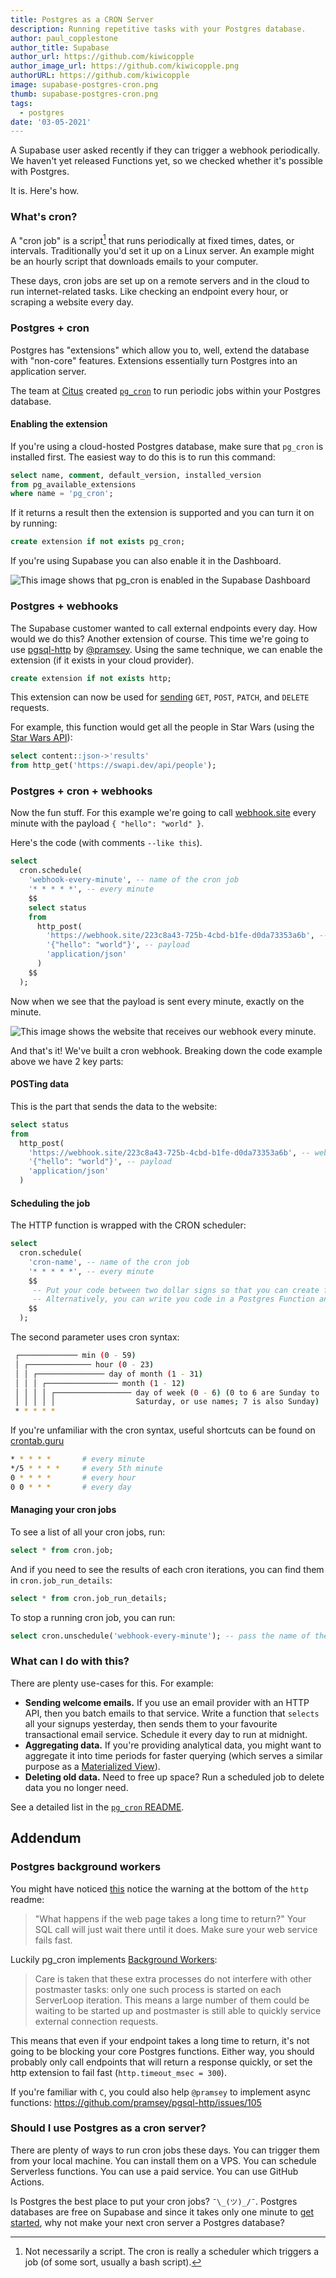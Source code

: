 ```yaml
---
title: Postgres as a CRON Server
description: Running repetitive tasks with your Postgres database.
author: paul_copplestone
author_title: Supabase
author_url: https://github.com/kiwicopple
author_image_url: https://github.com/kiwicopple.png
authorURL: https://github.com/kiwicopple
image: supabase-postgres-cron.png
thumb: supabase-postgres-cron.png
tags:
  - postgres
date: '03-05-2021'
---
```


A Supabase user asked recently if they can trigger a webhook periodically. We haven't yet released Functions yet, so we checked whether it's possible with Postgres.

It is. Here's how.

<!--truncate-->

### What's cron?

A "cron job" is a script[^1] that runs periodically at fixed times, dates, or intervals. Traditionally you'd set it up on a Linux server. An example might be an hourly script that downloads emails to your computer.

[^1]: Not necessarily a script. The cron is really a scheduler which triggers a job (of some sort, usually a bash script).

These days, cron jobs are set up on a remote servers and in the cloud to run internet-related tasks. Like checking an endpoint every hour, or scraping a website every day.

### Postgres + cron

Postgres has "extensions" which allow you to, well, extend the database with "non-core" features. Extensions essentially turn Postgres into an application server.

The team at [Citus](https://github.com/citusdata) created [`pg_cron`](https://github.com/citusdata/pg_cron) to run periodic jobs within your Postgres database.

#### Enabling the extension

If you're using a cloud-hosted Postgres database, make sure that `pg_cron` is installed first. The easiest way to do this is to run this command:

```sql
select name, comment, default_version, installed_version
from pg_available_extensions
where name = 'pg_cron';
```

If it returns a result then the extension is supported and you can turn it on by running:

```sql
create extension if not exists pg_cron;
```

If you're using Supabase you can also enable it in the Dashboard.

![This image shows that pg_cron is enabled in the Supabase Dashboard](/new/images/blog/supabase-extensions.png)

### Postgres + webhooks

The Supabase customer wanted to call external endpoints every day. How would we do this? Another extension of course. This time we're going to use [pgsql-http](https://github.com/pramsey/pgsql-http) by [@pramsey](https://github.com/pramsey). Using the same technique, we can enable the extension (if it exists in your cloud provider).

```sql
create extension if not exists http;
```

This extension can now be used for [sending](https://github.com/pramsey/pgsql-http#functions) `GET`, `POST`, `PATCH`, and `DELETE` requests.

For example, this function would get all the people in Star Wars (using the [Star Wars API](https://swapi.dev)):

```sql
select content::json->'results'
from http_get('https://swapi.dev/api/people');
```

### Postgres + cron + webhooks

Now the fun stuff. For this example we're going to call [webhook.site](https://webhook.site) every minute with the payload `{ "hello": "world" }`.

Here's the code (with comments `--like this`).

```sql
select
  cron.schedule(
    'webhook-every-minute', -- name of the cron job
    '* * * * *', -- every minute
    $$
    select status
    from
      http_post(
        'https://webhook.site/223c8a43-725b-4cbd-b1fe-d0da73353a6b', -- webhook URL, replace the ID(223c8..) with your own
        '{"hello": "world"}', -- payload
        'application/json'
      )
    $$
  );
```

Now when we see that the payload is sent every minute, exactly on the minute.

![This image shows the website that receives our webhook every minute.](/new/images/blog/website-hook.jpeg)

And that's it! We've built a cron webhook. Breaking down the code example above we have 2 key parts:

#### POSTing data

This is the part that sends the data to the website:

```sql
select status
from
  http_post(
    'https://webhook.site/223c8a43-725b-4cbd-b1fe-d0da73353a6b', -- webhook URL
    '{"hello": "world"}', -- payload
    'application/json'
  )
```

#### Scheduling the job

The HTTP function is wrapped with the CRON scheduler:

```sql
select
  cron.schedule(
    'cron-name', -- name of the cron job
    '* * * * *', -- every minute
    $$
     -- Put your code between two dollar signs so that you can create full statements.
     -- Alternatively, you can write you code in a Postgres Function and call it here.
    $$
  );
```

The second parameter uses cron syntax:

```sh
 ┌───────────── min (0 - 59)
 │ ┌────────────── hour (0 - 23)
 │ │ ┌─────────────── day of month (1 - 31)
 │ │ │ ┌──────────────── month (1 - 12)
 │ │ │ │ ┌───────────────── day of week (0 - 6) (0 to 6 are Sunday to
 │ │ │ │ │                  Saturday, or use names; 7 is also Sunday)
 * * * * *
```

If you're unfamiliar with the cron syntax, useful shortcuts can be found on [crontab.guru](https://crontab.guru/)

```sh
* * * * *       # every minute
*/5 * * * *     # every 5th minute
0 * * * *       # every hour
0 0 * * *       # every day
```

#### Managing your cron jobs

To see a list of all your cron jobs, run:

```sql
select * from cron.job;
```

And if you need to see the results of each cron iterations, you can find them in `cron.job_run_details`:

```sql
select * from cron.job_run_details;
```

To stop a running cron job, you can run:

```sql
select cron.unschedule('webhook-every-minute'); -- pass the name of the cron job
```

### What can I do with this?

There are plenty use-cases for this. For example:

- **Sending welcome emails.** If you use an email provider with an HTTP API, then you batch emails to that service. Write a function that `selects` all your signups yesterday, then sends them to your favourite transactional email service. Schedule it every day to run at midnight.
- **Aggregating data.** If you're providing analytical data, you might want to aggregate it into time periods for faster querying (which serves a similar purpose as a [Materialized View](https://supabase.io/blog/2020/11/18/postgresql-views#materialized-views-vs-conventional-views)).
- **Deleting old data.** Need to free up space? Run a scheduled job to delete data you no longer need.

See a detailed list in the [`pg_cron` README](https://github.com/citusdata/pg_cron#example-use-cases).

## Addendum

### Postgres background workers

You might have noticed [this](https://github.com/pramsey/pgsql-http#why-this-is-a-bad-idea) notice the warning at the bottom of the `http` readme:

> "What happens if the web page takes a long time to return?" Your SQL call will just wait there until it does. Make sure your web service fails fast.

Luckily pg_cron implements [Background Workers](https://paquier.xyz/postgresql-2/postgres-9-3-feature-highlight-custom-background-workers/):

> Care is taken that these extra processes do not interfere with other postmaster tasks: only one such process is started on each ServerLoop iteration. This means a large number of them could be waiting to be started up and postmaster is still able to quickly service external connection requests.

This means that even if your endpoint takes a long time to return, it's not going to be blocking your core Postgres functions. Either way, you should probably only call endpoints that will return a response quickly, or set the http extension to fail fast (`http.timeout_msec = 300`).

If you're familiar with `C`, you could also help `@pramsey` to implement async functions: https://github.com/pramsey/pgsql-http/issues/105

### Should I use Postgres as a cron server?

There are plenty of ways to run cron jobs these days. You can trigger them from your local machine. You can install them on a VPS. You can schedule Serverless functions. You can use a paid service. You can use GitHub Actions.

Is Postgres the best place to put your cron jobs? `¯\_(ツ)_/¯`. Postgres databases are free on Supabase and since it takes only one minute to [get started](https://app.supabase.io/), why not make your next cron server a Postgres database?

